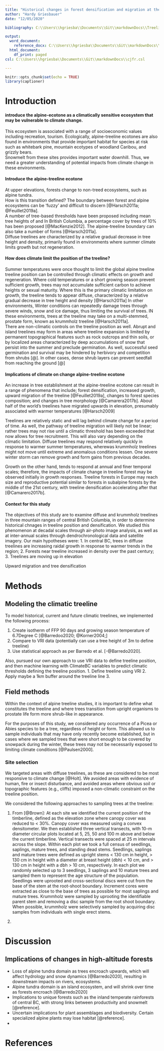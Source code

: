 ```yaml
---
title: "Historical changes in forest densification and migration at the alpine-treeline ecotone in central BC"
author: "Hardy Griesbauer"
date: "12/05/2020"

bibliography: C:\\Users\\hgriesba\\Documents\\Git\\markdownDocs\\Treeline.bib

output:
  word_document:
    reference_docx: C:\\Users\\hgriesba\\Documents\\Git\\markdownDocs\\wordTemplate2.docx
  html_document:
    df_print: paged
csl: C:\\Users\\hgriesba\\Documents\\Git\\markdownDocs\\cjfr.csl

---
```


```r
knitr::opts_chunk$set(echo = TRUE)
library(captioner)

```

# Introduction

#### introduce the alpine-ecotone as a climatically sensitive ecosystem that may be vulnerable to climate change.
This ecosystem is associated with a range of socioeconomic values including recreation, tourism.
Ecologically, alpine-treeline ecotones are also found in environments that provide important habitat for species at risk such as whitebark pine, mountain ecotypes of woodland Caribou, and grizzly bears.  
Snowmelt from these sites provides important water downhill.
Thus, we need a greater understanding of potential impacts from climate change in these environments.

#### Introduce the alpine-treeline ecotone
At upper elevations, forests change to non-treed ecosystems, such as alpine tundra.  
How is this transition defined?
The boundary between forest and alpine ecosystems can be 'fuzzy' and difficult to discern [@Harsch2011a; @Feuillet2019a].  
A number of tree-based thresholds have been proposed including mean tree heights of and 
In British Columbia, a percentage cover by trees of 10% has been proposed [@MacKenzie2012].
The alpine-treeline boundary can also take a number of forms [@Harsch2011a].  
Diffuse treelines are characterized by a relative gradual decrease in tree height and density, primarily found in environments where summer climate limits growth but not regeneration.   

#### How does climate limit the position of the treeline?
Summer temperatures were once thought to limit the global alpine treeline
treeline position can be controlled through climatic effects on growth and regeneration.  Where cold temperatures or a short growing season prevent sufficient growth, trees may not accumulate sufficient carbon to achieve heights or sexual maturity.  Where this is the primary climatic limitation on growth, the treeline tends to appear diffuse, characterized by a relative gradual decrease in tree height and density [@Harsch2011a]
In other environments, Winter conditions can repeatedly damage trees through severe winds, snow and ice damage, thus limiting the survival of trees.  IN these environments, trees at the treeline may take on a multi-stemmed, prostate form, known as krummholz treeline [@Harsch2011a].  
There are non-climatic controls on the treeline position as well. Abrupt and island treelines may form in areas where treeline expansion is limited by permanent topographical features such as rock outcrops and thin soils, or by localized areas characterized by deep accumulations of snow that persist into the summer and preclude germination.  As well, successful seed germination and survival may be hindered by herbivory and competition from shrubs [@].  In other cases, dense shrub layers can prevent seedfall from reaching the ground [@]

#### Implications of climate on change alpine-treeline ecotone
An increase in tree establishment at the alpine-treeline ecotone can result in a range of phenomena that include; forest densification, increased growth, upward migration of the treeline [@Feuillet2019a], changes to forest species composition; and changes in tree morphology [@Camarera2017b].
About half of the world's treelines have migrated upwards in elevation, presumably associated with warmer temperatures [@Harsch2009]  


Treelines are relatively static and will lag behind climate change for a period of time. As well, the pathway of treeline migration will likely not be linear; rather trees may not rise until a climatic threshold has been exceeded that now allows for tree recruitment.  This will also vary depending on the climatic limitation.  Diffuse treelines may respond relatively quickly in response to warmer summer temperatures, wherewas krummholz treelines might not move until extreme and anomalous conditions lessen.  One severe winter storm can remove growth and form gains from previous decades.


Growth on the other hand, tends to respond at annual and finer temporal scales; therefore, the impacts of climate change in treeline forest may be observed initially in growth responses.
Treeline forests in Europe may reach size and reproductive potential similar to forests in subalpine forests by the middle of the 21st century, with treeline densification accelerating after that [@Camarero2017b].


#### Context for this study
The objectives of this study are to examine diffuse and krummholz treelines in three mountain ranges of central British Columbia, in order to determine historical chnages in treeline position and densification.  We studied this phenomenon at decadal scales through air-photo image analysis, as well as at inter-annual scales through dendrochronological data and satellite imagery.  Our main hypotheses were:
1. In central BC, trees in diffuse treelines are increasing raidal growth in response to warmer trends in the region; 
2. Forests near treeline increased in density over the past century;
3. Treelines are moving up in elevation

Upward migration and tree densification





# Methods

## Modeling the climatic treeline
To model historical, current and future climatic treelines, we implemented the following process:

1. Create isotherm of FFP 90 days and growing season temperature of 6.7Degree C [@Barredoo2020; @Korner2004;]
2. Compare to VRI data (potentially can use a tree height of 3m to define treeline)
3. Use statistical approach as per Barredo et al. [-@Barredo2020].

Also, pursued our own approach to use VRI data to define treeline position, and then machine learning with ClimateBC variables to predict climatic thresholds defining the treeline position.
1. Define treeline using VRI
2. Apply maybe a 1km buffer around the treeline line
3. 


## Field methods

Within the context of alpine treeline studies, it is important to define what constitutes the treeline and where trees transition from upright organisms to prostate life form more shrub-like in appearance.  

For the purposes of this study, we considered any occurrence of a Picea or Abies species to be a tree, regardless of height or form.  This allowed us to sample individuals that may have only recently become established, but in cases where we sampled trees that were short enough to be covered by snowpack during the winter, these trees may not be necessarily exposed to limiting climate conditions [@Paulsen2000].  



### Site selection
We targeted areas with diffuse treelines, as these are considered to be most responsive to climate change [@Holt].  We avoided areas with evidence of human, fire or insect disturbance, and avoided areas where obvious soil or topographic features (e.g., cliffs) imposed a non-climatic constraint on the treeline position.

We considered the following approaches to sampling trees at the treeline:

1. From [@Brown]: At each site we identified the current position of the timberline, defined as the elevation zone where canopy cover was reduced to < 30%.  Canopy cover was measured using a convex densitometer.  We then established three vertical transects, with 10-m diameter circular plots located at 5, 25, 50 and 100 m above and below the current timberline.  Vertical transects were spaced at 25 m intervals across the slope.   Within each plot we took a full census of seedlings, saplings, mature trees, and standing dead stems. Seedlings, saplings and mature trees were defined as upright stems  < 130 cm in height, > 130 cm in height with a diameter at breast height (dbh) < 10 cm, and > 130 cm in height with a dbh  > 10 cm, respectively.  In each plot we randomly selected up to 3 seedlings, 3 saplings and 10 mature trees and sampled them to 
represent the age structure of the population.  Seedlings were uprooted and cross-sectional discs were cut from the base of the stem at the root-shoot boundary.  Increment cores were extracted as close to the base of trees as possible for most saplings and mature trees.  Krummholz were sampled by uprooting the identifiable parent stem and removing a disc sample from the root shoot boundary.  When possible, krummholz were selectively sampled by acquiring disc samples from individuals with single erect stems.

2. 

# Discussion

## Implications of changes in high-altitude forests
- Loss of alpine tundra domain as trees encroach upwards, which will affect hydrology and snow dynamics [@Barredo2020], resulting in downstream impacts on rivers, ecosystems.
- Alpine tundra domain is an island ecosystem, and will shrink over time as forests encroach [@Barredo2020]
- Implications to unique forests such as the inland temperate rainforests of central BC, with strong links between productivity and snowmelt [@reference].
- Uncertain implications for plant assemblages and biodiversity.  Certain specialized alpine plants may lose habitat [@reference].
- 

# References
